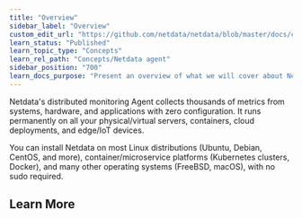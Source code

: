 ```yaml
---
title: "Overview"
sidebar_label: "Overview"
custom_edit_url: "https://github.com/netdata/netdata/blob/master/docs/concepts/netdata-agent/overview.md"
learn_status: "Published"
learn_topic_type: "Concepts"
learn_rel_path: "Concepts/Netdata agent"
sidebar_position: "700"
learn_docs_purpose: "Present an overview of what we will cover about Netdata Agent"
---
```



Netdata's distributed monitoring Agent collects thousands of metrics from systems, hardware, and applications with zero
configuration. It runs permanently on all your physical/virtual servers, containers, cloud deployments, and edge/IoT
devices.

You can install Netdata on most Linux distributions (Ubuntu, Debian, CentOS, and more), container/microservice
platforms (Kubernetes clusters, Docker), and many other operating systems (FreeBSD, macOS), with no sudo required.

## Learn More

<Grid columns="3">
  <Box
    title="Guided troubleshooting tools">
    <BoxList>
      <BoxListItem to="https://github.com/netdata/netdata/blob/master/docs/concepts/netdata-agent/aclk.md" title="ACLK" />
      <BoxListItem to="https://github.com/netdata/netdata/blob/master/docs/concepts/netdata-agent/metrics-collection.md" title="Metrics collection" />
      <BoxListItem to="https://github.com/netdata/netdata/blob/master/docs/concepts/netdata-agent/metrics-exporting.md" title="Metrics exporting" />
      <BoxListItem to="https://github.com/netdata/netdata/blob/master/docs/concepts/netdata-agent/metrics-storage.md" title="Metrics storage" />
      <BoxListItem to="https://github.com/netdata/netdata/blob/master/docs/concepts/netdata-agent/metrics-streaming-replication.md" title="Metrics streming replication" />
      <BoxListItem to="https://github.com/netdata/netdata/blob/master/docs/concepts/netdata-agent/registry.md" title="Registry" />
    </BoxList>
  </Box>
</Grid>

